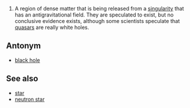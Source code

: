 #A region of dense matter that is being released from a [[singularity]] that has an antigravitational field.  They are speculated to exist, but no conclusive evidence exists, although some scientists speculate that [[quasar]]s are really white holes.

==Antonym==
*[[black hole]]

==See also==
*[[star]]
*[[neutron star]]